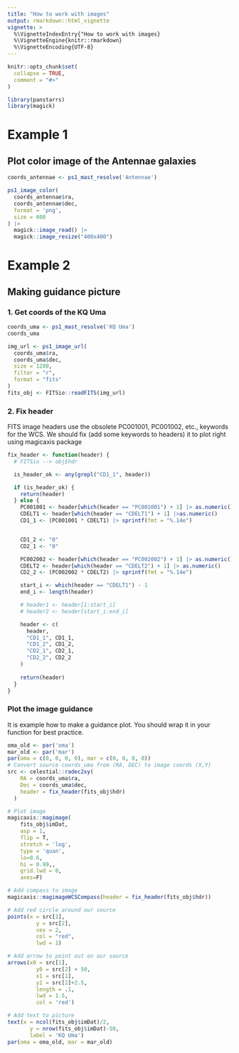```yaml
---
title: "How to work with images"
output: rmarkdown::html_vignette
vignette: >
  %\VignetteIndexEntry{"How to work with images}
  %\VignetteEngine{knitr::rmarkdown}
  %\VignetteEncoding{UTF-8}
---
```


```r
knitr::opts_chunk$set(
  collapse = TRUE,
  comment = "#>"
)
```


```r
library(panstarrs)
library(magick)
```

# Example 1

## Plot color image of the Antennae galaxies

```r
coords_antennae <- ps1_mast_resolve('Antennae')

ps1_image_color(
  coords_antennae$ra, 
  coords_antennae$dec, 
  format = 'png', 
  size = 600
) |> 
  magick::image_read() |> 
  magick::image_resize("400x400")
```

# Example 2 

## Making guidance picture

### 1. Get coords of the KQ Uma

```r
coords_uma <- ps1_mast_resolve('KQ Uma')
coords_uma
```

```r
img_url <- ps1_image_url(
  coords_uma$ra, 
  coords_uma$dec, 
  size = 1280, 
  filter = "r", 
  format = "fits"
)
fits_obj <- FITSio::readFITS(img_url)
```

### 2. Fix header

FITS image headers use the obsolete PC001001, PC001002, etc., keywords for the WCS. We should fix (add some keywords to headers) it to plot right using magicaxis package

```r
fix_header <- function(header) {
  # FITSio --> obj$hdr

  is_header_ok <- any(grepl("CD1_1", header))

  if (is_header_ok) {
    return(header)
  } else {
    PC001001 <- header[which(header == "PC001001") + 1] |> as.numeric()
    CDELT1 <- header[which(header == "CDELT1") + 1] |>as.numeric()
    CD1_1 <- (PC001001 * CDELT1) |> sprintf(fmt = "%.14e")


    CD1_2 <- "0"
    CD2_1 <- "0"

    PC002002 <- header[which(header == "PC002002") + 1] |> as.numeric()
    CDELT2 <- header[which(header == "CDELT2") + 1] |> as.numeric()
    CD2_2 <- (PC002002 * CDELT2) |> sprintf(fmt = "%.14e")

    start_i <- which(header == "CDELT1") - 1
    end_i <- length(header)

    # header1 <- header[1:start_i]
    # header2 <- header[start_i:end_i]

    header <- c(
      header,
      "CD1_1", CD1_1,
      "CD1_2", CD1_2,
      "CD2_1", CD2_1,
      "CD2_2", CD2_2
    )
    
    return(header)
  }
}
```

### Plot the image guidance

It is example how to make a guidance plot. You should wrap it in your function for best practice.

```r
oma_old <- par('oma')
mar_old <- par('mar')
par(oma = c(0, 0, 0, 0), mar = c(0, 0, 0, 0))
# Convert source coords_uma from (RA, DEC) to image coords (X,Y)
src <- celestial::radec2xy(
    RA = coords_uma$ra,
    Dec = coords_uma$dec,
    header = fix_header(fits_obj$hdr)
  )

# Plot image
magicaxis::magimage(
    fits_obj$imDat,
    asp = 1,
    flip = T,
    stretch = 'log',
    type = 'quan',
    lo=0.6,
    hi = 0.99,,
    grid.lwd = 0,
    axes=F)

# Add compass to image
magicaxis::magimageWCSCompass(header = fix_header(fits_obj$hdr))

# Add red circle around our source 
points(x = src[1], 
         y = src[2], 
         cex = 2, 
         col = "red", 
         lwd = 1)

# Add arrow to point out on our source
arrows(x0 = src[1],
         y0 = src[2] + 50,
         x1 = src[1],
         y1 = src[2]+2.5,
         length = .1,
         lwd = 1.5,
         col = 'red')

# Add text to picture
text(x = ncol(fits_obj$imDat)/2,
       y = nrow(fits_obj$imDat)-50,
       label = 'KQ Uma')
par(oma = oma_old, mar = mar_old)
```

